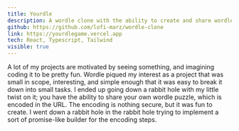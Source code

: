 ```yaml
---
title: Yourdle
description: A wordle clone with the ability to create and share wordle puzzles
github: https://github.com/lofi-marz/wordle-clone
link: https://yourdlegame.vercel.app
tech: React, Typescript, Tailwind
visible: true
---
```

A lot of my projects are motivated by seeing something, and imagining coding it to be pretty fun.
Wordle piqued my interest as a project that was small in scope, interesting, and simple enough that it was easy to break it down into small tasks.
I ended up going down a rabbit hole with my little twist on it; you have the ability to share your own wordle puzzle, which is encoded in the URL.
The encoding is nothing secure, but it was fun to create. I went down a rabbit hole in the rabbit hole trying to implement a sort of promise-like builder for the encoding steps.